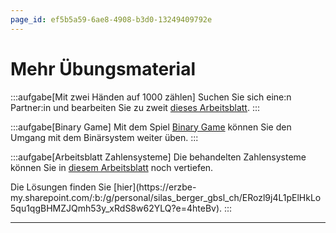 ```yaml
---
page_id: ef5b5a59-6ae8-4908-b3d0-13249409792e
---
```



# Mehr Übungsmaterial
:::aufgabe[Mit zwei Händen auf 1000 zählen]
<TaskState id="66267621-8c4c-4b9a-8e7f-fdc594b291d7" />
Suchen Sie sich eine:n Partner:in und bearbeiten Sie zu zweit [dieses Arbeitsblatt](https://erzbe-my.sharepoint.com/:b:/g/personal/silas_berger_gbsl_ch/EZLnJ0CI2S9KiQfW5GtCvEoB8KtfurZLm-gf9UpMWsqQGA?e=mp8peZ).
:::

:::aufgabe[Binary Game]
<TaskState id="eb940d21-b7d3-4736-a0b9-b70049ebf2b0" />
Mit dem Spiel [Binary Game](https://learningcontent.cisco.com/games/binary/index.html) können Sie den Umgang mit dem Binärsystem weiter üben.
:::

:::aufgabe[Arbeitsblatt Zahlensysteme]
<TaskState id="1f2051a1-9f42-40e8-8d9d-ff45bc0b1842" />
Die behandelten Zahlensysteme können Sie in [diesem Arbeitsblatt](https://erzbe-my.sharepoint.com/:b:/g/personal/silas_berger_gbsl_ch/EX6XJ6q6lX5Cnx_vR8omVo4BHWjYmO_Ig143o4HQ6h4b-Q?e=JbUzBc) noch vertiefen.

<Solution id="a6abe186-5b05-41f6-9145-dd92f60bad6b">
Die Lösungen finden Sie [hier](https://erzbe-my.sharepoint.com/:b:/g/personal/silas_berger_gbsl_ch/ERozl9j4L1pElHkLo5qu1qgBHMZJQmh53y_xRdS8w62YLQ?e=4hteBv).
</Solution>
:::

---